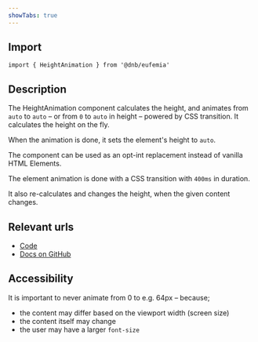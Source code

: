 ```yaml
---
showTabs: true
---
```


## Import

```tsx
import { HeightAnimation } from '@dnb/eufemia'
```

## Description

The HeightAnimation component calculates the height, and animates from `auto` to `auto` – or from `0` to `auto` in height – powered by CSS transition. It calculates the height on the fly.

When the animation is done, it sets the element's height to `auto`.

The component can be used as an opt-int replacement instead of vanilla HTML Elements.

The element animation is done with a CSS transition with `400ms` in duration.

It also re-calculates and changes the height, when the given content changes.

## Relevant urls

- [Code](https://github.com/dnbexperience/eufemia/tree/main/packages/dnb-eufemia/src/components/height-animation)
- [Docs on GitHub](https://github.com/dnbexperience/eufemia/tree/main/packages/dnb-design-system-portal/src/docs/uilib/components/height-animation)

## Accessibility

It is important to never animate from 0 to e.g. 64px – because;

- the content may differ based on the viewport width (screen size)
- the content itself may change
- the user may have a larger `font-size`
